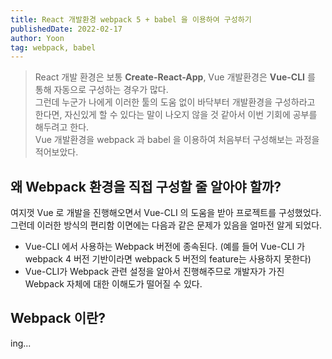 ```yaml
---
title: React 개발환경 webpack 5 + babel 을 이용하여 구성하기
publishedDate: 2022-02-17
author: Yoon
tag: webpack, babel
---
```


> React 개발 환경은 보통 **Create-React-App**, Vue 개발환경은 **Vue-CLI** 를 통해 자동으로 구성하는 경우가 많다.<br />
그런데 누군가 나에게 이러한 툴의 도움 없이 바닥부터 개발환경을 구성하라고 한다면, 자신있게 할 수 있다는 말이 나오지 않을 것 같아서 이번 기회에 공부를 해두려고 한다.<br />
Vue 개발환경을 webpack 과 babel 을 이용하여 처음부터 구성해보는 과정을 적어보았다.

## 왜 Webpack 환경을 직접 구성할 줄 알아야 할까?
여지껏 Vue 로 개발을 진행해오면서 Vue-CLI 의 도움을 받아 프로젝트를 구성했었다.<br />
그런데 이러한 방식의 편리함 이면에는 다음과 같은 문제가 있음을 얼마전 알게 되었다.

- Vue-CLI 에서 사용하는 Webpack 버전에 종속된다. (예를 들어 Vue-CLI 가 webpack 4 버전 기반이라면 webpack 5 버전의 feature는 사용하지 못한다)
- Vue-CLI가 Webpack 관련 설정을 알아서 진행해주므로 개발자가 가진 Webpack 자체에 대한 이해도가 떨어질 수 있다.

## Webpack 이란?

ing...



